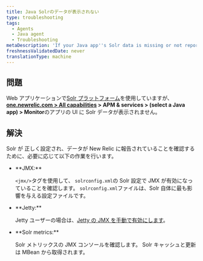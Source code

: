 ```yaml
---
title: Java Solrのデータが表示されない
type: troubleshooting
tags:
  - Agents
  - Java agent
  - Troubleshooting
metaDescription: 'If your Java app''s Solr data is missing or not reporting to New Relic, follow these troubleshooting steps to ensure Solr is configured correctly.'
freshnessValidatedDate: never
translationType: machine
---
```


## 問題

Web アプリケーションで[Solr プラットフォーム](http://lucene.apache.org/solr/)を使用していますが、 <DNT>**[one.newrelic.com > All capabilities](https://one.newrelic.com/all-capabilities) > APM & services > (select a Java app) > Monitor**</DNT>のアプリの<InlinePopover type="apm"/> UI に Solr データが表示されません。

## 解決

Solr が [](/docs/agents/java-agent/getting-started/compatibility-requirements-java-agent#other)正しく設定され、データが New Relic に報告されていることを確認するために、必要に応じて以下の作業を行います。

* <DNT>
    **JMX:**
  </DNT>

  `<jmx/>`タグを使用して、 `solrconfig.xml`の Solr 設定で JMX が有効になっていることを確認します。 `solrconfig.xml`ファイルは、Solr 自体に最も影響を与える設定ファイルです。

* <DNT>
    **Jetty:**
  </DNT>

  Jetty ユーザーの場合は、[Jetty の JMX を手動で有効にします](https://wiki.eclipse.org/Jetty/Tutorial/JMX#Enabling_JMXConnectorServer_for_Remote_Access)。

* <DNT>
    **Solr metrics:**
  </DNT>

  Solr メトリックスの JMX コンソールを確認します。 Solr キャッシュと更新は MBean から取得されます。
